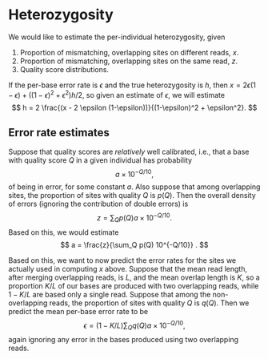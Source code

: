 # Heterozygosity

We would like to estimate the per-individual heterozygosity, given

1. Proportion of mismatching, overlapping sites on different reads, $x$.
2. Proportion of mismatching, overlapping sites on the same read, $z$.
3. Quality score distributions.

If the per-base error rate is $\epsilon$ and the true heterozygosity is $h$,
then $x = 2 \epsilon (1-\epsilon) + ((1-\epsilon)^2 + \epsilon^2) h/2$,
so given an estimate of $\epsilon$, we will estimate
$$ h = 2 \frac{(x - 2 \epsilon (1-\epsilon))}{(1-\epsilon)^2 + \epsilon^2}. $$

## Error rate estimates

Suppose that quality scores are *relatively* well calibrated,
i.e., that a base with quality score $Q$ in a given individual has probability
$$ a \times 10^{-Q/10}, $$
of being in error, for some constant $a$.
Also suppose that among overlapping sites, the proportion of sites with quality $Q$ is $p(Q)$.
Then the overall density of errors (ignoring the contribution of double errors) is
$$
    z = \sum_Q p(Q) a \times 10^{-Q/10} .
$$
Based on this, we would estimate
$$
    a = \frac{z}{\sum_Q p(Q) 10^{-Q/10}} .
$$

Based on this, we want to now predict the error rates for the sites we actually used in computing $x$ above.
Suppose that the mean read length, after merging overlapping reads, is $L$,
and the mean overlap length is $K$, so a proportion $K/L$ of our bases are produced with two overlapping reads, 
while $1-K/L$ are based only a single read.
Suppose that among the non-overlapping reads, the proportion of sites with quality $Q$ is $q(Q)$.
Then we predict the mean per-base error rate to be
$$
    \epsilon = (1-K/L) \sum_Q q(Q) a \times 10^{-Q/10} ,
$$
again ignoring any error in the bases produced using two overlapping reads.


